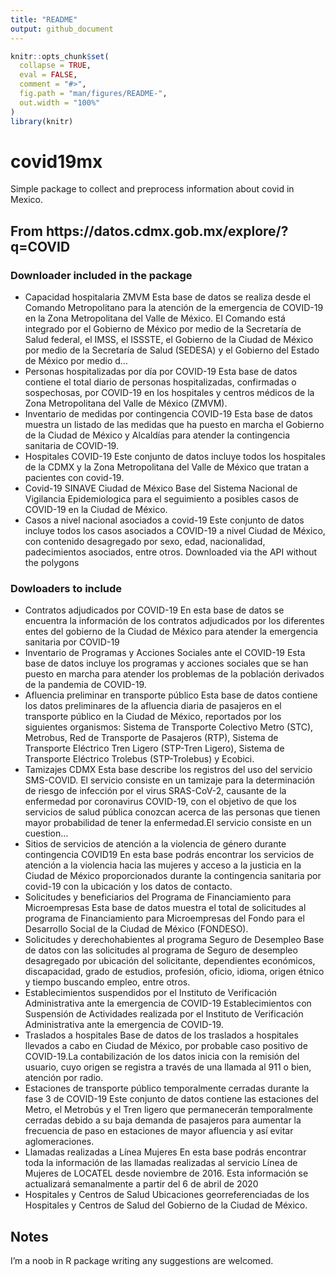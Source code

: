 ```yaml
---
title: "README"
output: github_document
---
```


```r
knitr::opts_chunk$set(
  collapse = TRUE,
  eval = FALSE,
  comment = "#>",
  fig.path = "man/figures/README-",
  out.width = "100%"
)
library(knitr)
```

# covid19mx

Simple package to collect and preprocess information about covid in Mexico.

## From https://datos.cdmx.gob.mx/explore/?q=COVID

### Downloader included in the package

- Capacidad hospitalaria ZMVM
Esta base de datos  se realiza desde el Comando Metropolitano para la atención de la emergencia de COVID-19 en la Zona Metropolitana del Valle de México. El Comando está integrado por el Gobierno de México por medio de la Secretaría de Salud federal, el IMSS, el ISSSTE, el Gobierno de la Ciudad de México por medio de la Secretaría de Salud (SEDESA) y el Gobierno del Estado de México por medio d…
- Personas hospitalizadas por día por COVID-19
Esta base de datos contiene el total diario de personas hospitalizadas, confirmadas o sospechosas, por COVID-19 en los hospitales y centros médicos de la Zona Metropolitana del Valle de México (ZMVM). 
- Inventario de medidas por contingencia COVID-19
Esta base de datos muestra un listado de las medidas que ha puesto en marcha el Gobierno de la Ciudad de México y Alcaldías para atender la contingencia sanitaria de COVID-19.     
- Hospitales COVID-19
Este conjunto de datos incluye todos los hospitales de la CDMX y la Zona Metropolitana del Valle de México que tratan a pacientes con covid-19. 
- Covid-19 SINAVE Ciudad de México
Base del Sistema Nacional de Vigilancia Epidemiologica para el seguimiento a posibles casos de COVID-19 en la Ciudad de México.
- Casos a nivel nacional asociados a covid-19
Este conjunto de datos incluye todos los casos asociados a COVID-19 a nivel Ciudad de México, con contenido desagregado por sexo, edad, nacionalidad, padecimientos asociados, entre otros.
Downloaded via the API without the polygons

### Dowloaders to include

- Contratos adjudicados por COVID-19
En esta base de datos se encuentra la información de los contratos adjudicados por los diferentes entes del gobierno de la Ciudad de México para atender la emergencia sanitaria por COVID-19
- Inventario de Programas y Acciones Sociales ante el COVID-19
Esta base de datos incluye los programas y acciones sociales que se han puesto en marcha para atender los problemas de la población derivados de la pandemia de COVID-19.
- Afluencia preliminar en transporte público
Esta base de datos contiene los datos preliminares de la afluencia diaria de pasajeros en el transporte público en la Ciudad de México, reportados por los siguientes organismos: Sistema de Transporte Colectivo Metro (STC), Metrobus, Red de Transporte de Pasajeros (RTP), Sistema de Transporte Eléctrico Tren Ligero (STP-Tren Ligero), Sistema de Transporte Eléctrico Trolebus (STP-Trolebus) y Ecobici.
- Tamizajes CDMX
Esta base describe los registros del uso del servicio SMS-COVID. El servicio consiste en un tamizaje para la determinación de riesgo de infección por el virus SRAS-CoV-2, causante de la enfermedad por coronavirus COVID-19, con el objetivo de que los servicios de salud pública conozcan acerca de las personas que tienen mayor probabilidad de tener la enfermedad.El servicio consiste en un cuestion…
- Sitios de servicios de atención a la violencia de género durante contingencia COVID19
En esta base podrás encontrar los servicios de atención a la violencia hacia las mujeres y acceso a la justicia en la Ciudad de México proporcionados durante la contingencia sanitaria por covid-19 con la ubicación y los datos de contacto.
- Solicitudes y beneficiarios del Programa de Financiamiento para Microempresas
Esta base de datos muestra el total de solicitudes al programa de Financiamiento para Microempresas del Fondo para el Desarrollo Social de la Ciudad de México (FONDESO). 
- Solicitudes y derechohabientes al programa Seguro de Desempleo
Base de datos con las solicitudes al programa de Seguro de desempleo desagregado por ubicación del solicitante, dependientes económicos, discapacidad, grado de estudios, profesión, oficio, idioma, origen étnico y tiempo buscando empleo, entre otros.
- Establecimientos suspendidos por el Instituto de Verificación Administrativa ante la emergencia de COVID-19
Establecimientos con Suspensión de Actividades realizada por el Instituto de Verificación Administrativa ante la emergencia de COVID-19.
- Traslados a hospitales
Base de datos de los traslados a hospitales llevados a cabo en Ciudad de México, por probable caso positivo de COVID-19.La contabilización de los datos inicia con la remisión del usuario, cuyo origen se registra a través de una llamada al 911 o bien, atención por radio.
- Estaciones de transporte público temporalmente cerradas durante la fase 3 de COVID-19
Este conjunto de datos contiene las estaciones del Metro, el Metrobús y el Tren ligero que permanecerán temporalmente cerradas debido a su baja demanda de pasajeros para aumentar la frecuencia de paso en estaciones de mayor afluencia y así evitar aglomeraciones.
- Llamadas realizadas a Línea Mujeres
En esta base podrás encontrar toda la información de las llamadas realizadas al servicio Línea de Mujeres de LOCATEL desde noviembre de 2016. Esta información se actualizará semanalmente a partir del 6 de abril de 2020
- Hospitales y Centros de Salud
Ubicaciones georreferenciadas de los Hospitales y Centros de Salud del Gobierno de la Ciudad de México.

## Notes

 I'm a noob in R package writing any suggestions are welcomed.